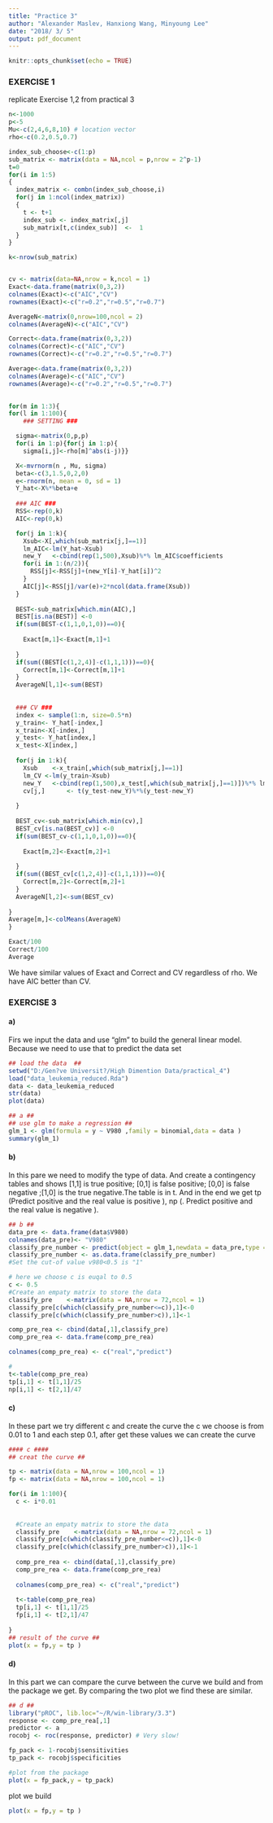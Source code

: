 ```yaml
---
title: "Practice 3"
author: "Alexander Maslev, Hanxiong Wang, Minyoung Lee"
date: "2018/ 3/ 5"
output: pdf_document
---
```


```r
knitr::opts_chunk$set(echo = TRUE)
```

### EXERCISE 1 
replicate Exercise 1,2 from practical 3

```r

n<-1000
p<-5
Mu<-c(2,4,6,8,10) # location vector
rho<-c(0.2,0.5,0.7)

index_sub_choose<-c(1:p)
sub_matrix <- matrix(data = NA,ncol = p,nrow = 2^p-1)
t=0
for(i in 1:5)
{
  index_matrix <- combn(index_sub_choose,i)
  for(j in 1:ncol(index_matrix))
  {
    t <- t+1
    index_sub <- index_matrix[,j]
    sub_matrix[t,c(index_sub)]  <-  1
  }
}

k<-nrow(sub_matrix)


cv <- matrix(data=NA,nrow = k,ncol = 1)
Exact<-data.frame(matrix(0,3,2))
colnames(Exact)<-c("AIC","CV")
rownames(Exact)<-c("r=0.2","r=0.5","r=0.7")

AverageN<-matrix(0,nrow=100,ncol = 2)
colnames(AverageN)<-c("AIC","CV")

Correct<-data.frame(matrix(0,3,2))
colnames(Correct)<-c("AIC","CV")
rownames(Correct)<-c("r=0.2","r=0.5","r=0.7")

Average<-data.frame(matrix(0,3,2))
colnames(Average)<-c("AIC","CV")
rownames(Average)<-c("r=0.2","r=0.5","r=0.7")

  
for(m in 1:3){
for(l in 1:100){
    ### SETTING ###

  sigma<-matrix(0,p,p)
  for(i in 1:p){for(j in 1:p){
    sigma[i,j]<-rho[m]^abs(i-j)}}

  X<-mvrnorm(n , Mu, sigma)
  beta<-c(3,1.5,0,2,0)
  e<-rnorm(n, mean = 0, sd = 1)
  Y_hat<-X%*%beta+e
  
  ### AIC ###    
  RSS<-rep(0,k)
  AIC<-rep(0,k)

  for(j in 1:k){
    Xsub<-X[,which(sub_matrix[j,]==1)]
    lm_AIC<-lm(Y_hat~Xsub)
    new_Y   <-cbind(rep(1,500),Xsub)%*% lm_AIC$coefficients
    for(i in 1:(n/2)){
      RSS[j]<-RSS[j]+(new_Y[i]-Y_hat[i])^2
    }
    AIC[j]<-RSS[j]/var(e)+2*ncol(data.frame(Xsub))
  }
  
  BEST<-sub_matrix[which.min(AIC),]
  BEST[is.na(BEST)] <-0
  if(sum(BEST-c(1,1,0,1,0))==0){
    
    Exact[m,1]<-Exact[m,1]+1
    
  }
  if(sum((BEST[c(1,2,4)]-c(1,1,1)))==0){
    Correct[m,1]<-Correct[m,1]+1
  }
  AverageN[l,1]<-sum(BEST)
  
  
  ### CV ###
  index <- sample(1:n, size=0.5*n)
  y_train<- Y_hat[-index,]
  x_train<-X[-index,]
  y_test<- Y_hat[index,]
  x_test<-X[index,]
  
  for(j in 1:k){
    Xsub    <-x_train[,which(sub_matrix[j,]==1)]
    lm_CV <-lm(y_train~Xsub)
    new_Y   <-cbind(rep(1,500),x_test[,which(sub_matrix[j,]==1)])%*% lm_CV$coefficients
    cv[j,]      <- t(y_test-new_Y)%*%(y_test-new_Y)
    
  }
  
  BEST_cv<-sub_matrix[which.min(cv),]
  BEST_cv[is.na(BEST_cv)] <-0
  if(sum(BEST_cv-c(1,1,0,1,0))==0){
    
    Exact[m,2]<-Exact[m,2]+1
    
  }
  if(sum((BEST_cv[c(1,2,4)]-c(1,1,1)))==0){
    Correct[m,2]<-Correct[m,2]+1
  }
  AverageN[l,2]<-sum(BEST_cv)
  
}
Average[m,]<-colMeans(AverageN)
}

Exact/100
Correct/100
Average

```

We have similar values of Exact and Correct and CV regardless of rho. We have AIC better than CV. 

### EXERCISE 3

#### a)
Firs we input the data and use "glm" to build the general linear model. Because we need to use that to predict the data set
```r
## load the data  ##
setwd("D:/Gen?ve Universit?/High Dimention Data/practical_4")
load("data_leukemia_reduced.Rda")
data <- data_leukemia_reduced
str(data)
plot(data)

## a ##
## use glm to make a regression ##
glm_1 <- glm(formula = y ~ V980 ,family = binomial,data = data )
summary(glm_1)

```

#### b)
In this pare we need to modify the type of data. And create a contingency tables and shows [1,1] is true positive; [0,1] is false positive; [0,0] is false negative ;[1,0] is the true negative.The table is in t. And in the end we get tp (Predict positive and the real value is positive ), np (. Predict positive and the real value is negative ).
```r
## b ##
data_pre <- data.frame(data$V980)
colnames(data_pre)<- "V980"
classify_pre_number <- predict(object = glm_1,newdata = data_pre,type = "response" )
classify_pre_number <- as.data.frame(classify_pre_number)
#Set the cut-of value v980<0.5 is "1"

# here we choose c is euqal to 0.5
c <- 0.5
#Create an empaty matrix to store the data
classify_pre    <-matrix(data = NA,nrow = 72,ncol = 1)
classify_pre[c(which(classify_pre_number<=c)),1]<-0 
classify_pre[c(which(classify_pre_number>c)),1]<-1

comp_pre_rea <- cbind(data[,1],classify_pre)
comp_pre_rea <- data.frame(comp_pre_rea)

colnames(comp_pre_rea) <- c("real","predict")

#
t<-table(comp_pre_rea)
tp[i,1] <- t[1,1]/25
np[i,1] <- t[2,1]/47

```


#### c)
In these part we try different c and create the curve the c we choose is from 0.01 to 1 and each step 0.1, after get these values we can create the curve

```r
#### c ####
## creat the curve ##

tp <- matrix(data = NA,nrow = 100,ncol = 1)
fp <- matrix(data = NA,nrow = 100,ncol = 1)

for(i in 1:100){
  c <- i*0.01
  
  
  #Create an empaty matrix to store the data
  classify_pre    <-matrix(data = NA,nrow = 72,ncol = 1)
  classify_pre[c(which(classify_pre_number<=c)),1]<-0 
  classify_pre[c(which(classify_pre_number>c)),1]<-1
  
  comp_pre_rea <- cbind(data[,1],classify_pre)
  comp_pre_rea <- data.frame(comp_pre_rea)
  
  colnames(comp_pre_rea) <- c("real","predict")
  
  t<-table(comp_pre_rea)
  tp[i,1] <- t[1,1]/25
  fp[i,1] <- t[2,1]/47
  
}
## result of the curve ##
plot(x = fp,y = tp )

```


#### d)
In this part we can compare the curve between the curve we build and from the package we get. By comparing the two plot we find these are similar.
```r
## d ##
library("pROC", lib.loc="~/R/win-library/3.3")
response <- comp_pre_rea[,1]
predictor <- a
rocobj <- roc(response, predictor) # Very slow!

fp_pack <- 1-rocobj$sensitivities
tp_pack <- rocobj$specificities

#plot from the package
plot(x = fp_pack,y = tp_pack)

```

plot we build

```r
plot(x = fp,y = tp )
```




